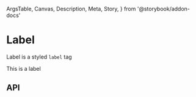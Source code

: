   ArgsTable,
  Canvas,
  Description,
  Meta,
  Story,
} from '@storybook/addon-docs'

<Meta title="Components/Data Entry/Label" component={Label} />

# Label

<Description>Label is a styled `label` tag</Description>

<Canvas>
  <Story name="Basic">
    <Label>This is a label</Label>
  </Story>
</Canvas>

## API

<ArgsTable of={Label} />
